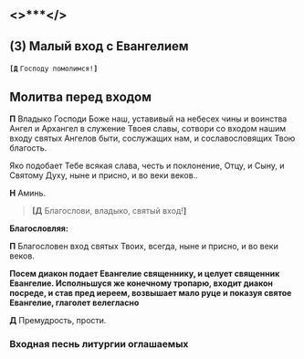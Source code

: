 <span id="malyVhod" />

## <>\*\*\*</>

## (3) Малый вход с Евангелием

**`[Д`** `Господу помолимся!`**`]`**

## Молитва перед входом

**П** Владыко Господи Боже наш, уставивый на небесех чины и воинства Ангел и Архангел в служение
Твоея славы, сотвори со входом нашим входу святых Ангелов быти, сослужащих нам, и
сославословящих Твою благость.

Яко подобает Тебе всякая слава, честь и поклонение, Отцу, и Сыну, и Святому Духу, ныне и
присно, и во веки веков..

**Н** Аминь.

> **[Д** Благослови, владыко, святый вход!**]**

**Благословляя:**

**П** Благословен вход святых Твоих, всегда, ныне и присно, и во веки веков.

**Посем диакон подает Евангелие священнику, и целует священник Евангелие. Исполньшуся же конечному тропарю, входит диакон посреде, и став пред иереем, возвышает мало руце и показуя святое Евангелие, глаголет велегласно**

**Д** Премудрость, прости.

### Входная песнь литургии оглашаемых
